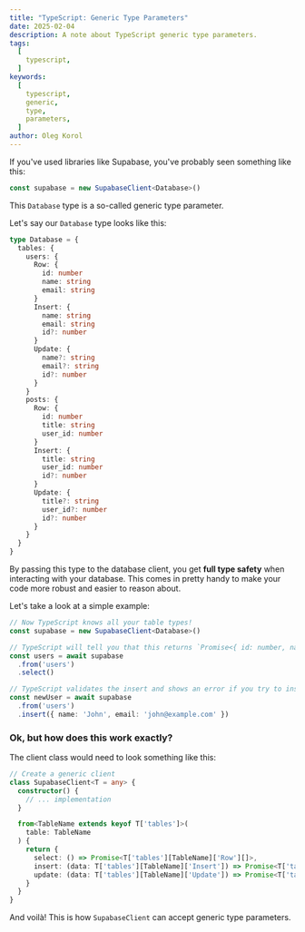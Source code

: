 ```yaml
---
title: "TypeScript: Generic Type Parameters"
date: 2025-02-04
description: A note about TypeScript generic type parameters.
tags:
  [
    typescript,
  ]
keywords:
  [
    typescript,
    generic,
    type,
    parameters,
  ]
author: Oleg Korol
---
```


If you've used libraries like Supabase, you've probably seen something like this:

```ts filename="supabase.ts"
const supabase = new SupabaseClient<Database>()
```

This `Database` type is a so-called generic type parameter.

Let's say our `Database` type looks like this:

```ts filename="types.ts"
type Database = {
  tables: {
    users: {
      Row: {
        id: number
        name: string
        email: string
      }
      Insert: {
        name: string
        email: string
        id?: number
      }
      Update: {
        name?: string
        email?: string
        id?: number
      }
    }
    posts: {
      Row: {
        id: number
        title: string
        user_id: number
      }
      Insert: {
        title: string
        user_id: number
        id?: number
      }
      Update: {
        title?: string
        user_id?: number
        id?: number
      }
    }
  }
}
```

By passing this type to the database client, you get **full type safety** when interacting with your database.
This comes in pretty handy to make your code more robust and easier to reason about.

Let's take a look at a simple example:

```ts filename="database-queries.ts"
// Now TypeScript knows all your table types!
const supabase = new SupabaseClient<Database>()

// TypeScript will tell you that this returns `Promise<{ id: number, name: string, email: string }[]>`
const users = await supabase
  .from('users')
  .select()

// TypeScript validates the insert and shows an error if you try to insert a different shape from the `Insert` type
const newUser = await supabase
  .from('users')
  .insert({ name: 'John', email: 'john@example.com' }) 
```

### Ok, but how does this work exactly?

The client class would need to look something like this:

```ts filename="supabase-client.ts"
// Create a generic client
class SupabaseClient<T = any> {
  constructor() {
    // ... implementation
  }

  from<TableName extends keyof T['tables']>(
    table: TableName
  ) {
    return {
      select: () => Promise<T['tables'][TableName]['Row'][]>,
      insert: (data: T['tables'][TableName]['Insert']) => Promise<T['tables'][TableName]['Row']>,
      update: (data: T['tables'][TableName]['Update']) => Promise<T['tables'][TableName]['Row']>
    }
  }
}
```

And voilà! This is how `SupabaseClient` can accept generic type parameters.
